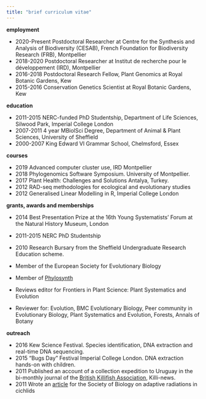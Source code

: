 ```yaml
---
title: "brief curriculum vitae"
---
```


__employment__

* 2020-Present Postdoctoral Researcher at Centre for the Synthesis and Analysis of Biodiversity (CESAB), French Foundation for Biodiversity Research (FRB), Montpellier
* 2018-2020 Postdoctoral Researcher at Institut de recherche pour le développement (IRD), Montpellier
* 2016-2018 Postdoctoral Research Fellow, Plant Genomics at Royal Botanic Gardens, Kew
* 2015-2016 Conservation Genetics Scientist at Royal Botanic Gardens, Kew

__education__

* 2011-2015 NERC-funded PhD Studentship, Department of Life Sciences, Silwood Park, Imperial College London
* 2007-2011 4 year MBiolSci Degree, Department of Animal & Plant Sciences, University of Sheffield
* 2000-2007 King Edward VI Grammar School, Chelmsford, Essex

__courses__

* 2019 Advanced computer cluster use, IRD Montpellier
* 2018 Phylogenomics Software Symposium. University of Montpellier.
* 2017 Plant Health: Challenges and Solutions Antalya, Turkey.
* 2012 RAD-seq methodologies for ecological and evolutionary studies
* 2012 Generalised Linear Modelling in R, Imperial College London

__grants, awards and memberships__

* 2014 Best Presentation Prize at the 16th Young Systematists' Forum at the Natural History Museum, London
* 2011-2015 NERC PhD Studentship
* 2010 Research Bursary from the Sheffield Undergraduate Research Education scheme.

* Member of the European Society for Evolutionary Biology
* Member of [Phylosynth](https://phylosynth.github.io/)
* Reviews editor for Frontiers in Plant Science: Plant Systematics and Evolution
* Reviewer for: Evolution, BMC Evolutionary Biology, Peer community in Evolutionary Biology, Plant Systematics and Evolution, Forests, Annals of Botany

__outreach__

* 2016 Kew Science Festival. Species identification, DNA extraction and real-time DNA sequencing.
* 2015 “Bugs Day” Festival Imperial College London. DNA extraction hands-on with children.
* 2011 Published an account of a collection expedition to Uruguay in the bi-monthly journal of the [British Killifish Association](https://killis.org.uk/wp/), Killi-news.
* 2011 Wrote an [article](https://blog.rsb.org.uk/why-do-some-lakes-have-a-greater-diversity-of-cichlid-fish/) for the Society of Biology on adaptive radiations in cichlids
